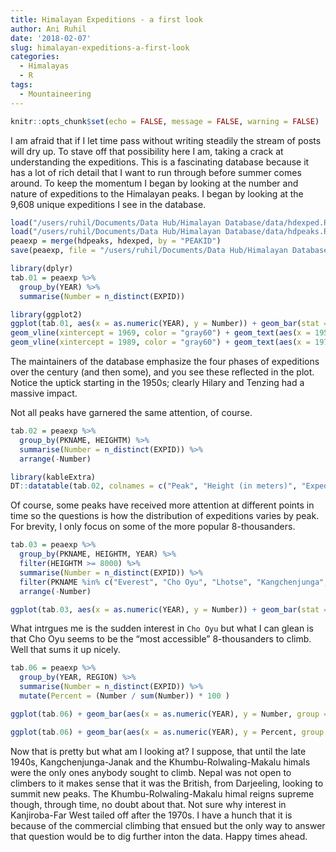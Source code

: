 ```yaml
---
title: Himalayan Expeditions - a first look
author: Ani Ruhil
date: '2018-02-07'
slug: himalayan-expeditions-a-first-look
categories:
  - Himalayas
  - R
tags:
  - Mountaineering
---
```


```r
knitr::opts_chunk$set(echo = FALSE, message = FALSE, warning = FALSE)
```

I am afraid that if I let time pass without writing steadily the stream of  posts will dry up. To stave off that possibility here I am, taking a crack at understanding the expeditions. This is a fascinating database because it has a lot of rich detail that I want to run through before summer comes around. To keep the momentum I began by looking at the number and nature of expeditions to the Himalayan peaks. I began by looking at the 9,608 unique expeditions I see in the database. 

```r
load("/users/ruhil/Documents/Data Hub/Himalayan Database/data/hdexped.RData")
load("/users/ruhil/Documents/Data Hub/Himalayan Database/data/hdpeaks.RData")
peaexp = merge(hdpeaks, hdexped, by = "PEAKID")
save(peaexp, file = "/users/ruhil/Documents/Data Hub/Himalayan Database/data/peaexp.RData")

library(dplyr)
tab.01 = peaexp %>%
  group_by(YEAR) %>% 
  summarise(Number = n_distinct(EXPID))

library(ggplot2)
ggplot(tab.01, aes(x = as.numeric(YEAR), y = Number)) + geom_bar(stat = "identity", fill = "cornflowerblue") + geom_smooth(method = "auto", color = "firebrick", size = 0.5, alpha = 0.01) + labs(x = "Year", y = "Count", title = "Number of Expeditions per year", subtitle = "(in the Himalayas)", caption = "Source: The Himalayan Database (2017)") + theme_minimal() + geom_vline(xintercept = 1949, color = "gray60") + geom_text(aes(x = 1925, y = 50), label = "Exploratory", size = 3) + 
geom_vline(xintercept = 1969, color = "gray60") + geom_text(aes(x = 1959, y = 100), label = "Expeditionary", size = 3) + 
geom_vline(xintercept = 1989, color = "gray60") + geom_text(aes(x = 1979, y = 200), label = "Transitional", size = 3) + geom_text(aes(x = 2005, y = 450), label = "Commercial", size = 3) 
```

The maintainers of the database emphasize the four phases of expeditions over the century (and then some), and you see these reflected in the plot. Notice the uptick starting in the 1950s; clearly Hilary and Tenzing had a massive impact. 

Not all peaks have garnered the same attention, of course. 

```r
tab.02 = peaexp %>%
  group_by(PKNAME, HEIGHTM) %>% 
  summarise(Number = n_distinct(EXPID)) %>% 
  arrange(-Number)

library(kableExtra)
DT::datatable(tab.02, colnames = c("Peak", "Height (in meters)", "Expeditions"), options = list(pageLength = 5, dom = 'tip')) 
```

Of course, some peaks have received more attention at different points in time so the questions is how the distribution of expeditions varies by peak. For brevity, I only focus on some of the more popular 8-thousanders. 

```r
tab.03 = peaexp %>%
  group_by(PKNAME, HEIGHTM, YEAR) %>% 
  filter(HEIGHTM >= 8000) %>% 
  summarise(Number = n_distinct(EXPID)) %>% 
  filter(PKNAME %in% c("Everest", "Cho Oyu", "Lhotse", "Kangchenjunga", "Makalu", "Manaslu", "Dhaulagiri I", "Annapurna I")) %>% 
  arrange(-Number) 

ggplot(tab.03, aes(x = as.numeric(YEAR), y = Number)) + geom_bar(stat = "identity", fill = "cornflowerblue") + geom_smooth(method = "auto", color = "firebrick", size = 0.5, alpha = 0.01) + labs(x = "Year", y = "Count", title = "Number of Expeditions to 8-thousanders per year", subtitle = "(in the Himalayas)", caption = "Source: The Himalayan Database (2017)") + facet_wrap(~ PKNAME, ncol = 2, scales = "free_y") + theme_minimal()
```

What intrgues me is the sudden  interest in `Cho Oyu` but what I can glean is that Cho Oyu seems to be the "most accessible" 8-thousanders to climb. Well that sums it up nicely.   

```r
tab.06 = peaexp %>%
  group_by(YEAR, REGION) %>% 
  summarise(Number = n_distinct(EXPID)) %>% 
  mutate(Percent = (Number / sum(Number)) * 100 )

ggplot(tab.06) + geom_bar(aes(x = as.numeric(YEAR), y = Number, group = REGION, fill = REGION), stat = "identity") + labs(x = "Year", y = "Count", title = "Expeditions per year by Region", subtitle = "(in the Himalayas)", caption = "Source: The Himalayan Database (2017)", fill = "") + theme_minimal() + scale_fill_brewer(type = "qual") + theme(legend.position = "bottom")

ggplot(tab.06) + geom_bar(aes(x = as.numeric(YEAR), y = Percent, group = REGION, fill = REGION), stat = "identity") + labs(x = "Year", y = "Percent", title = "Expeditions per year by Region", subtitle = "(in the Himalayas)", caption = "Source: The Himalayan Database (2017)", fill = "") + theme_minimal() + scale_fill_brewer(type = "qual") + theme(legend.position = "bottom")
```

Now that is pretty but what am I looking at? I suppose, that until the late 1940s, Kangchenjunga-Janak and the Khumbu-Rolwaling-Makalu himals were the only ones anybody sought to climb. Nepal was not open to climbers to it makes sense that it was the British, from Darjeeling, looking to summit new peaks. The Khumbu-Rolwaling-Makalu himal reigns supreme though, through time, no doubt about that. Not sure why interest in Kanjiroba-Far West tailed off after the 1970s. I have a hunch that it is because of the commercial climbing that ensued but the only way to answer that question would be to dig further inton the data. Happy times ahead. 









